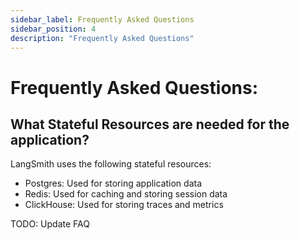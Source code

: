 ```yaml
---
sidebar_label: Frequently Asked Questions
sidebar_position: 4
description: "Frequently Asked Questions"
---
```


# Frequently Asked Questions:

## What Stateful Resources are needed for the application?

LangSmith uses the following stateful resources:

- Postgres: Used for storing application data
- Redis: Used for caching and storing session data
- ClickHouse: Used for storing traces and metrics

TODO: Update FAQ
